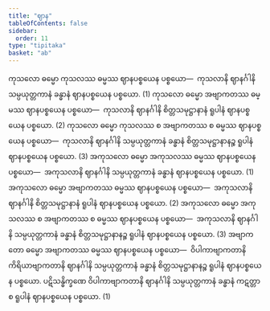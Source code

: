 ```yaml
---
title: "ဈာန"
tableOfContents: false
sidebar:
  order: 11
type: "tipitaka"
basket: "ab"
---
```



<DynamicBreadcrumb />

<Division number="295">

<Paragraph number="964">
ကုသလော ဓမ္မော ကုသလဿ ဓမ္မဿ ဈာနပစ္စယေန ပစ္စယော—  ကုသလာနိ ဈာနင်္ဂါနိ သမ္ပယုတ္တကာနံ ခန္ဓာနံ ဈာနပစ္စယေန ပစ္စယော. (1)
</Paragraph>

<Paragraph number="965">
ကုသလော ဓမ္မော အဗျာကတဿ ဓမ္မဿ ဈာနပစ္စယေန ပစ္စယော—  ကုသလာနိ ဈာနင်္ဂါနိ စိတ္တသမုဋ္ဌာနာနံ ရူပါနံ ဈာနပစ္စယေန ပစ္စယော. (2)
</Paragraph>

<Paragraph number="966">
ကုသလော ဓမ္မော ကုသလဿ စ အဗျာကတဿ စ ဓမ္မဿ ဈာနပစ္စယေန ပစ္စယော—  ကုသလာနိ ဈာနင်္ဂါနိ သမ္ပယုတ္တကာနံ ခန္ဓာနံ စိတ္တသမုဋ္ဌာနာနဉ္စ ရူပါနံ ဈာနပစ္စယေန ပစ္စယော. (3)
</Paragraph>

<Paragraph number="967">
အကုသလော ဓမ္မော အကုသလဿ ဓမ္မဿ ဈာနပစ္စယေန ပစ္စယော—  အကုသလာနိ ဈာနင်္ဂါနိ သမ္ပယုတ္တကာနံ ခန္ဓာနံ ဈာနပစ္စယေန ပစ္စယော. (1)
</Paragraph>

<Paragraph number="968">
အကုသလော ဓမ္မော အဗျာကတဿ ဓမ္မဿ ဈာနပစ္စယေန ပစ္စယော—  အကုသလာနိ ဈာနင်္ဂါနိ စိတ္တသမုဋ္ဌာနာနံ ရူပါနံ ဈာနပစ္စယေန ပစ္စယော. (2)
</Paragraph>

<Paragraph number="969">
အကုသလော ဓမ္မော အကုသလဿ စ အဗျာကတဿ စ ဓမ္မဿ ဈာနပစ္စယေန ပစ္စယော—  အကုသလာနိ ဈာနင်္ဂါနိ သမ္ပယုတ္တကာနံ ခန္ဓာနံ စိတ္တသမုဋ္ဌာနာနဉ္စ ရူပါနံ ဈာနပစ္စယေန ပစ္စယော. (3)
</Paragraph>

<Paragraph number="970">
အဗျာကတော ဓမ္မော အဗျာကတဿ ဓမ္မဿ ဈာနပစ္စယေန ပစ္စယော—  ဝိပါကာဗျာကတာနိ ကိရိယာဗျာကတာနိ ဈာနင်္ဂါနိ သမ္ပယုတ္တကာနံ ခန္ဓာနံ စိတ္တသမုဋ္ဌာနာနဉ္စ ရူပါနံ ဈာနပစ္စယေန ပစ္စယော. ပဋိသန္ဓိက္ခဏေ ဝိပါကာဗျာကတာနိ ဈာနင်္ဂါနိ သမ္ပယုတ္တကာနံ ခန္ဓာနံ ကဋတ္တာ စ ရူပါနံ ဈာနပစ္စယေန ပစ္စယော. (1)
</Paragraph>
</Division>